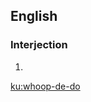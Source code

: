 ==English==

===Interjection===
{{head|en|interjection}}

# {{alternative spelling of|whoop-de-doo|lang=en}}

[[ku:whoop-de-do]]